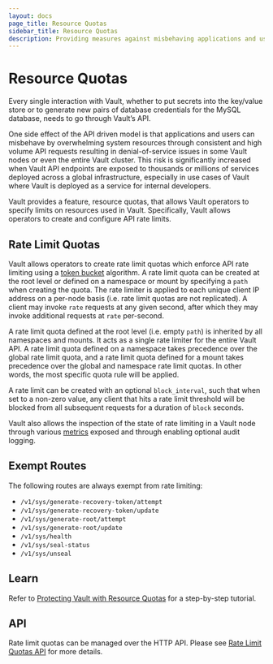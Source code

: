 ```yaml
---
layout: docs
page_title: Resource Quotas
sidebar_title: Resource Quotas
description: Providing measures against misbehaving applications and users overdrawing resources in Vault.
---
```


# Resource Quotas

Every single interaction with Vault, whether to put secrets into the key/value
store or to generate new pairs of database credentials for the MySQL database,
needs to go through Vault’s API.

One side effect of the API driven model is that applications and users can
misbehave by overwhelming system resources through consistent and high volume API
requests resulting in denial-of-service issues in some Vault nodes or even the
entire Vault cluster. This risk is significantly increased when Vault API endpoints
are exposed to thousands or millions of services deployed across a global infrastructure,
especially in use cases of Vault where Vault is deployed as a service for internal
developers.

Vault provides a feature, resource quotas, that allows Vault operators to specify
limits on resources used in Vault. Specifically, Vault allows operators to create
and configure API rate limits.

## Rate Limit Quotas

Vault allows operators to create rate limit quotas which enforce API rate
limiting using a [token bucket](https://en.wikipedia.org/wiki/Token_bucket) algorithm.
A rate limit quota can be created at the root level or defined on a namespace or
mount by specifying a `path` when creating the quota. The rate limiter is applied
to each unique client IP address on a per-node basis (i.e. rate limit quotas
are not replicated). A client may invoke `rate` requests at any given second,
after which they may invoke additional requests at `rate` per-second.

A rate limit quota defined at the root level (i.e. empty `path`) is inherited by
all namespaces and mounts. It acts as a single rate limiter for the entire Vault
API. A rate limit quota defined on a namespace takes precedence over the global
rate limit quota, and a rate limit quota defined for a mount takes precedence over
the global and namespace rate limit quotas. In other words, the most specific
quota rule will be applied.

A rate limit can be created with an optional `block_interval`, such that when set
to a non-zero value, any client that hits a rate limit threshold will be blocked
from all subsequent requests for a duration of `block` seconds.

Vault also allows the inspection of the state of rate limiting in a Vault node
through various [metrics](/docs/internals/telemetry#Resource-Quota-Metrics) exposed
and through enabling optional audit logging.

## Exempt Routes

The following routes are always exempt from rate limiting:

- `/v1/sys/generate-recovery-token/attempt`
- `/v1/sys/generate-recovery-token/update`
- `/v1/sys/generate-root/attempt`
- `/v1/sys/generate-root/update`
- `/v1/sys/health`
- `/v1/sys/seal-status`
- `/v1/sys/unseal`

## Learn

Refer to [Protecting Vault with Resource
Quotas](https://learn.hashicorp.com/vault/security/resource-quotas) for a
step-by-step tutorial.

## API

Rate limit quotas can be managed over the HTTP API. Please see
[Rate Limit Quotas API](/api/system/rate-limit-quotas) for more details.
